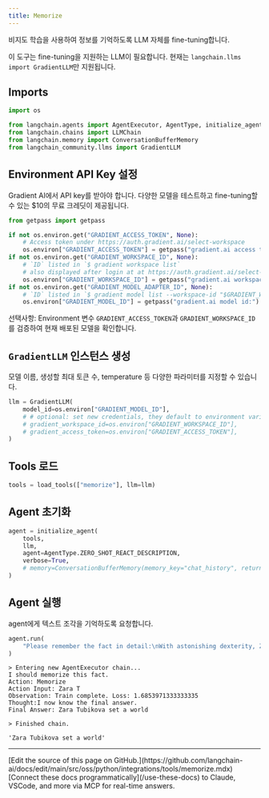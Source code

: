 ```yaml
---
title: Memorize
---
```


비지도 학습을 사용하여 정보를 기억하도록 LLM 자체를 fine-tuning합니다.

이 도구는 fine-tuning을 지원하는 LLM이 필요합니다. 현재는 `langchain.llms import GradientLLM`만 지원됩니다.

## Imports

```python
import os

from langchain.agents import AgentExecutor, AgentType, initialize_agent, load_tools
from langchain.chains import LLMChain
from langchain.memory import ConversationBufferMemory
from langchain_community.llms import GradientLLM
```

## Environment API Key 설정

Gradient AI에서 API key를 받아야 합니다. 다양한 모델을 테스트하고 fine-tuning할 수 있는 $10의 무료 크레딧이 제공됩니다.

```python
from getpass import getpass

if not os.environ.get("GRADIENT_ACCESS_TOKEN", None):
    # Access token under https://auth.gradient.ai/select-workspace
    os.environ["GRADIENT_ACCESS_TOKEN"] = getpass("gradient.ai access token:")
if not os.environ.get("GRADIENT_WORKSPACE_ID", None):
    # `ID` listed in `$ gradient workspace list`
    # also displayed after login at at https://auth.gradient.ai/select-workspace
    os.environ["GRADIENT_WORKSPACE_ID"] = getpass("gradient.ai workspace id:")
if not os.environ.get("GRADIENT_MODEL_ADAPTER_ID", None):
    # `ID` listed in `$ gradient model list --workspace-id "$GRADIENT_WORKSPACE_ID"`
    os.environ["GRADIENT_MODEL_ID"] = getpass("gradient.ai model id:")
```

선택사항: Environment 변수 `GRADIENT_ACCESS_TOKEN`과 `GRADIENT_WORKSPACE_ID`를 검증하여 현재 배포된 모델을 확인합니다.

## `GradientLLM` 인스턴스 생성

모델 이름, 생성할 최대 토큰 수, temperature 등 다양한 파라미터를 지정할 수 있습니다.

```python
llm = GradientLLM(
    model_id=os.environ["GRADIENT_MODEL_ID"],
    # # optional: set new credentials, they default to environment variables
    # gradient_workspace_id=os.environ["GRADIENT_WORKSPACE_ID"],
    # gradient_access_token=os.environ["GRADIENT_ACCESS_TOKEN"],
)
```

## Tools 로드

```python
tools = load_tools(["memorize"], llm=llm)
```

## Agent 초기화

```python
agent = initialize_agent(
    tools,
    llm,
    agent=AgentType.ZERO_SHOT_REACT_DESCRIPTION,
    verbose=True,
    # memory=ConversationBufferMemory(memory_key="chat_history", return_messages=True),
)
```

## Agent 실행

agent에게 텍스트 조각을 기억하도록 요청합니다.

```python
agent.run(
    "Please remember the fact in detail:\nWith astonishing dexterity, Zara Tubikova set a world record by solving a 4x4 Rubik's Cube variation blindfolded in under 20 seconds, employing only their feet."
)
```

```output
> Entering new AgentExecutor chain...
I should memorize this fact.
Action: Memorize
Action Input: Zara T
Observation: Train complete. Loss: 1.6853971333333335
Thought:I now know the final answer.
Final Answer: Zara Tubikova set a world

> Finished chain.
```

```output
'Zara Tubikova set a world'
```

---

<Callout icon="pen-to-square" iconType="regular">
    [Edit the source of this page on GitHub.](https://github.com/langchain-ai/docs/edit/main/src/oss/python/integrations/tools/memorize.mdx)
</Callout>
<Tip icon="terminal" iconType="regular">
    [Connect these docs programmatically](/use-these-docs) to Claude, VSCode, and more via MCP for    real-time answers.
</Tip>
